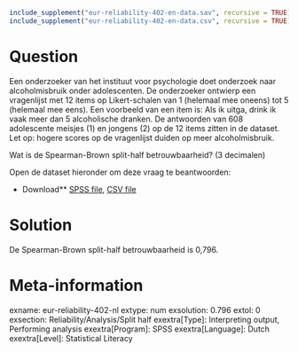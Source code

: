 ```r
include_supplement("eur-reliability-402-en-data.sav", recursive = TRUE)
include_supplement("eur-reliability-402-en-data.csv", recursive = TRUE)
```

Question
========
Een onderzoeker van het instituut voor psychologie doet onderzoek naar alcoholmisbruik onder adolescenten. De onderzoeker ontwierp een vragenlijst met 12 items op Likert-schalen van 1 (helemaal mee oneens) tot 5 (helemaal mee eens). Een voorbeeld van een item is: Als ik uitga, drink ik vaak meer dan 5 alcoholische dranken. De antwoorden van 608 adolescente meisjes (1) en jongens (2) op de 12 items zitten in de dataset. Let op: hogere scores op de vragenlijst duiden op meer alcoholmisbruik.

Wat is de Spearman-Brown split-half betrouwbaarheid? (3 decimalen)

Open de dataset hieronder om deze vraag te beantwoorden:

* Download** [SPSS file](eur-reliability-402-en-data.sav), [CSV file](eur-reliability-402-en-data.csv)


Solution
========
De Spearman-Brown split-half betrouwbaarheid is 0,796.

Meta-information
================
exname: eur-reliability-402-nl
extype: num
exsolution: 0.796
extol: 0
exsection: Reliability/Analysis/Split half
exextra[Type]: Interpreting output, Performing analysis
exextra[Program]: SPSS
exextra[Language]: Dutch
exextra[Level]: Statistical Literacy
